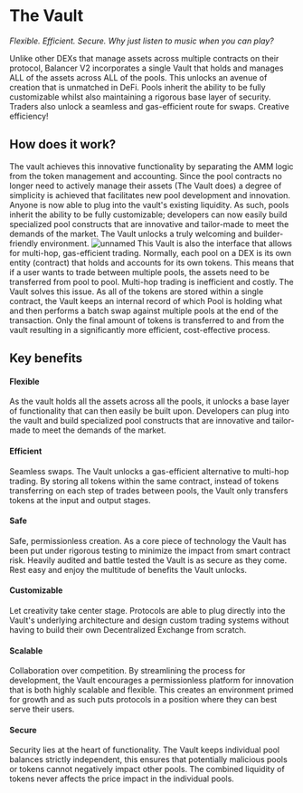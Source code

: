 # The Vault
_Flexible. Efficient. Secure. Why just listen to music when you can play?_

Unlike other DEXs that manage assets across multiple contracts on their protocol, Balancer V2 incorporates a single Vault that holds and manages ALL of the assets across ALL of the pools. This unlocks an avenue of creation that is unmatched in DeFi. Pools inherit the ability to be fully customizable whilst also maintaining a rigorous base layer of security. Traders also unlock a seamless and gas-efficient route for swaps. Creative efficiency!

## How does it work?
The vault achieves this innovative functionality by separating the AMM logic from the token management and accounting. Since the pool contracts no longer need to actively manage their assets (The Vault does) a degree of simplicity is achieved that facilitates new pool development and innovation. Anyone is now able to plug into the vault's existing liquidity. As such, pools inherit the ability to be fully customizable; developers can now easily build specialized pool constructs that are innovative and tailor-made to meet the demands of the market. The Vault unlocks a truly welcoming and builder-friendly environment. 
![unnamed](https://user-images.githubusercontent.com/109503546/207652111-a5693053-d4fb-4ca6-93a7-689af452791e.png)
This Vault is also the interface that allows for multi-hop, gas-efficient trading. Normally, each pool on a DEX is its own entity (contract) that holds and accounts for its own tokens. This means that if a user wants to trade between multiple pools, the assets need to be transferred from pool to pool. Multi-hop trading is inefficient and costly. The Vault solves this issue. As all of the tokens are stored within a single contract, the Vault keeps an internal record of which Pool is holding what and then performs a batch swap against multiple pools at the end of the transaction. Only the final amount of tokens is transferred to and from the vault resulting in a significantly more efficient, cost-effective process. 

## Key benefits

#### Flexible 

As the vault holds all the assets across all the pools, it unlocks a base layer of functionality that can then easily be built upon.  Developers can plug into the vault and build specialized pool constructs that are innovative and tailor-made to meet the demands of the market.

#### Efficient 
Seamless swaps. The Vault unlocks a gas-efficient alternative to multi-hop trading. By storing all tokens within the same contract, instead of tokens transferring on each step of trades between pools, the Vault only transfers tokens at the input and output stages. 

#### Safe
Safe, permissionless creation. As a core piece of technology the Vault has been put under rigorous testing to minimize the impact from smart contract risk. Heavily audited and battle tested the Vault is as secure as they come. Rest easy and enjoy the multitude of benefits the Vault unlocks. 

#### Customizable  
Let creativity take center stage. Protocols are able to plug directly into the Vault's underlying architecture and design  custom trading systems without having to build their own Decentralized Exchange from scratch. 

#### Scalable

Collaboration over competition. By streamlining the process for development, the Vault encourages a permissionless platform for innovation that is both highly scalable and flexible. This creates an environment primed for growth and as such puts protocols in a position where they can best serve their users.

#### Secure
Security lies at the heart of functionality. The Vault keeps individual pool balances strictly independent, this ensures that potentially malicious pools or tokens cannot negatively impact other pools. The combined liquidity of tokens never affects the price impact in the individual pools.
